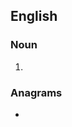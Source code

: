 ==English==

===Noun===
{{head|en|noun form}}

# {{plural of|vexer|lang=en}}

===Anagrams===
* {{anagrams|en|a=eersvx|X-Verse|X-verse}}